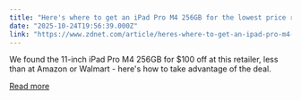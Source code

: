 ```yaml
---
title: "Here's where to get an iPad Pro M4 256GB for the lowest price right now"
date: "2025-10-24T19:56:39.000Z"
link: "https://www.zdnet.com/article/heres-where-to-get-an-ipad-pro-m4-256gb-for-the-lowest-price-right-now/"
---
```


We found the 11-inch iPad Pro M4 256GB for $100 off at this retailer, less than at Amazon or Walmart - here's how to take advantage of the deal.

[Read more](https://www.zdnet.com/article/heres-where-to-get-an-ipad-pro-m4-256gb-for-the-lowest-price-right-now/)
